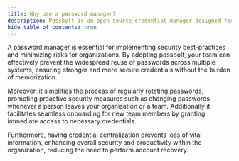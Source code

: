 ```yaml
---
title: Why use a password manager?
description: Passbolt is an open source credential manager designed for collaboration.
hide_table_of_contents: true
---
```


A password manager is essential for implementing security best-practices and minimizing risks for organizations.
By adopting passbolt, your team can effectively prevent the widespread reuse of passwords across multiple
systems, ensuring stronger and more secure credentials without the burden of memorization.

Moreover, it simplifies the process of regularly rotating passwords, promoting proactive security measures such as
changing passwords whenever a person leaves your organisation or a team. Additionally it facilitates seamless
onboarding for new team members by granting immediate access to necessary credentials.

Furthermore, having credential centralization prevents loss of vital information, enhancing overall security
and productivity within the organization, reducing the need to perform account recovery.
